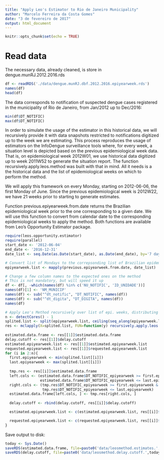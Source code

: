 ```yaml
---
title: "Apply Leo's Estimator to Rio de Janeiro Municipality"
author: "Marcelo Ferreira da Costa Gomes"
date: "3 de fevereiro de 2017"
output: html_document
---
```


```r
knitr::opts_chunk$set(echo = TRUE)
```

# Read data

The necessary data, already cleaned, is store in dengue.munRJ.2012.2016.rds
```r
df <- readRDS('./data/dengue.munRJ.dbf.2012.2016.epiyearweek.rds')
names(df)
head(df)
```

The data corresponds to notification of suspected dengue cases registered in the municipality of Rio de Janeiro, from Jan/2012 up to Dec/2016:
```r
min(df$DT_NOTIFIC)
max(df$DT_NOTIFIC)
```

In order to simulate the usage of the estimator in this historical data, we will recursively provide it with data snapshots restricted to notifications digitized up to the week we are estimating. This process reproduces the usage of estimators on the InfoDengue surveillance tools where, for every week, a situation level is depicted based on the previous epidemiological week data. That is, on epidemiological week 2012W01, we use historical data digitized up to week 2011W52 to generate the situation report.
The function recursively.apply.leos.method was built with that in mind. All it needs is a the historical data and the list of epidemiological weeks on which to perform the method.

We will apply this framework on every Monday, starting on 2012-06-06, the first Monday of June. Since the previous epidemiological week is 2012W22, we have 21 weeks prior to starting to generate estimates.

Function previous.epiyearweek.from.date returns the Brazilian epidemiological week prior to the one corresponding to a given date. We will use this function to convert from calendar date to the corresponding epidemiological weeks to apply the method.
Both functions are available from Leo's Opportunity Estimator package.

```r
require(leos.opportunity.estimator)
require(parallel)
start_date <- '2012-06-04'
end_date <- '2016-12-31'
date_list <- seq.Date(as.Date(start_date), as.Date(end_date), by='7 days')

# Convert list of Mondays to the correpsonding list of Brazilian epidemiological weeks
epiyearweek.list <- mapply(previous.epiyearweek.from.date, date_list)

# Change a few column names to the expected ones on the method
# This is not mandatory, but will speed it up
df <- df[, -which(names(df) %in% c('NU_NOTIFIC', 'ID_UNIDADE'))]
names(df)[1] <- 'NM_MUNICIP'
names(df) <- sub("^dt_notific", "DT_NOTIFIC", names(df))
names(df) <- sub("^dt_digita", "DT_DIGITA", names(df))
names(df)

# Apply Leo's Method recursively over list of epi. weeks, distributing the load in the available cores except one:
n <- detectCores() - 1
splited.list <- split(epiyearweek.list, ceiling(seq_along(epiyearweek.list)/(length(epiyearweek.list)/n)))
res <- mclapply(X=splited.list, FUN=function(y) recursively.apply.leos.method(df.in=df, epiyearweek.list=y,
                                                                              quantile.target=0.95), mc.cores = n)
estimated.data.frame <- res[[1]]$estimated.data.frame
delay.cutoff <- res[[1]]$delay.cutoff
estimated.epiyearweek.list <- res[[1]]$estimated.epiyearweek.list
requested.epiyearweek.list <- res[[1]]$requested.epiyearweek.list
for (i in 2:n){
  first.epiyearweek <- min(splited.list[[i]])
  last.epiyearweek <- max(splited.list[[i]])
  
  tmp.res <- res[[i]]$estimated.data.frame
  left.cols <- (estimated.data.frame$DT_NOTIFIC_epiyearweek >= first.epiyearweek &
                estimated.data.frame$DT_NOTIFIC_epiyearweek <= last.epiyearweek)
  right.cols <- (tmp.res$DT_NOTIFIC_epiyearweek >= first.epiyearweek &
                 tmp.res$DT_NOTIFIC_epiyearweek <= last.epiyearweek)
  estimated.data.frame[left.cols, ] <- tmp.res[right.cols, ]
  
  delay.cutoff <- rbind(delay.cutoff, res[[i]]$delay.cutoff)

  estimated.epiyearweek.list <- c(estimated.epiyearweek.list, res[[i]]$estimated.epiyearweek.list)

  requested.epiyearweek.list <- c(requested.epiyearweek.list, res[[i]]$requested.epiyearweek.list)
}
```

Save output to disk:
```r
today <- Sys.Date()
saveRDS(estimated.data.frame, file=paste0('data/leosmethod.estimates.',today,'.rds'))
saveRDS(delay.cutoff, file=paste0('data/leosmethod.delay.cutoff.',today,'.rds'))
```
